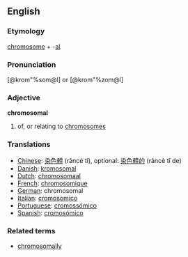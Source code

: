 ==English==
===Etymology===
[[chromosome]] + -[[al]]
===Pronunciation===
[@krom"%som@l] or [@krom"%zom@l] 
===Adjective===
'''chromosomal'''
#of, or relating to [[chromosome]]s
===Translations===
*[[Chinese]]: [[染色體]] (rǎncè tǐ), optional: [[染色體的]] (rǎncè tǐ de)
*[[Danish]]: [[kromosomal]]
*[[Dutch]]: [[chromosomaal]]
*[[French]]: [[chromosomique]]
*[[German]]: chromosomal
*[[Italian]]: [[cromosomico]]
*[[Portuguese]]: [[cromossómico]]
*[[Spanish]]: [[cromosómico]]
===Related terms===
* [[chromosomally]]